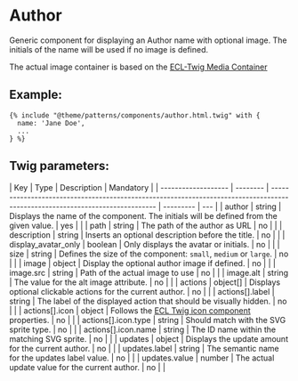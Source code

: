 # Author

Generic component for displaying an Author name with optional image.
The initials of the name will be used if no image is defined.

The actual image container is based on the [ECL-Twig Media Container](https://www.npmjs.com/package/@ecl-twig/ec-component-media-container)

## Example:

```
{% include "@theme/patterns/components/author.html.twig" with {
  name: 'Jane Doe',
  ...
} %}
```

## Twig parameters:

| Key                 | Type     | Description                                                                                                                  | Mandatory |
| ------------------- | -------- | ---------------------------------------------------------------------------------------------------------------------------- | --------- | --- |
| author              | string   | Displays the name of the component. The initials will be defined from the given value.                                       | yes       |     |
| path                | string   | The path of the author as URL                                                                                                | no        |     |
| description         | string   | Inserts an optional description before the title.                                                                            | no        |     |
| display_avatar_only | boolean  | Only displays the avatar or initials.                                                                                        | no        |     |
| size                | string   | Defines the size of the component: `small`, `medium` or `large`.                                                             | no        |     |
| image               | object   | Display the optional author image if defined.                                                                                | no        |     |
| image.src           | string   | Path of the actual image to use                                                                                              | no        |     |
| image.alt           | string   | The value for the alt image attribute.                                                                                       | no        |     |
| actions             | object[] | Displays optional clickable actions for the current author.                                                                  | no        |     |
| actions[].label     | string   | The label of the displayed action that should be visually hidden.                                                            | no        |     |
| actions[].icon      | object   | Follows the [ECL Twig icon component](https://ecl-twig-php.netlify.app/ec/?path=/story/components-icon--general) properties. | no        |     |
| actions[].icon.type | string   | Should match with the SVG sprite type.                                                                                       | no        |     |
| actions[].icon.name | string   | The ID name within the matching SVG sprite.                                                                                  | no        |     |
| updates             | object   | Displays the update amount for the current author.                                                                           | no        |     |
| updates.label       | string   | The semantic name for the updates label value.                                                                               | no        |     |
| updates.value       | number   | The actual update value for the current author.                                                                              | no        |     |
